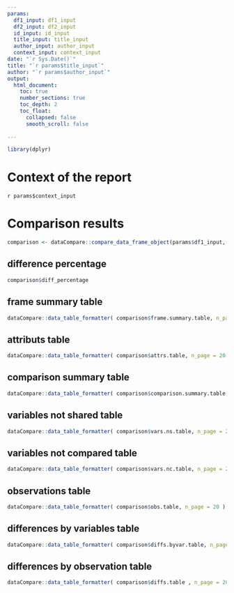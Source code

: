 ```yaml
---
params:
  df1_input: df1_input
  df2_input: df2_input
  id_input: id_input
  title_input: title_input
  author_input: author_input
  context_input: context_input
date: "`r Sys.Date()`"
title: "`r params$title_input`"
author: "`r params$author_input`"
output: 
  html_document:
    toc: true
    number_sections: true
    toc_depth: 2
    toc_float:
      collapsed: false
      smooth_scroll: false
  
---
```



```r
library(dplyr)
```


# Context of the report

`r params$context_input`


# Comparison results {.tabset}
  
```r
comparison <- dataCompare::compare_data_frame_object(params$df1_input, params$df2_input, params$id_input)
```
  
  
## difference percentage

```r
comparison$diff_percentage
```

## frame summary table

```r
dataCompare::data_table_formatter( comparison$frame.summary.table, n_page = 20 )
```


## attributs table

```r
dataCompare::data_table_formatter( comparison$attrs.table, n_page = 20 )
```


## comparison summary table

```r
dataCompare::data_table_formatter( comparison$comparison.summary.table, n_page = 20 )
```


## variables not shared table

```r
dataCompare::data_table_formatter( comparison$vars.ns.table, n_page = 20 )
```

## variables not compared table

```r
dataCompare::data_table_formatter( comparison$vars.nc.table, n_page = 20 )
```

## observations table

```r
dataCompare::data_table_formatter( comparison$obs.table, n_page = 20 )
```

## differences by variables table

```r
dataCompare::data_table_formatter( comparison$diffs.byvar.table, n_page = 20 )
```

## differences by observation table

```r
dataCompare::data_table_formatter( comparison$diffs.table , n_page = 20)
```


